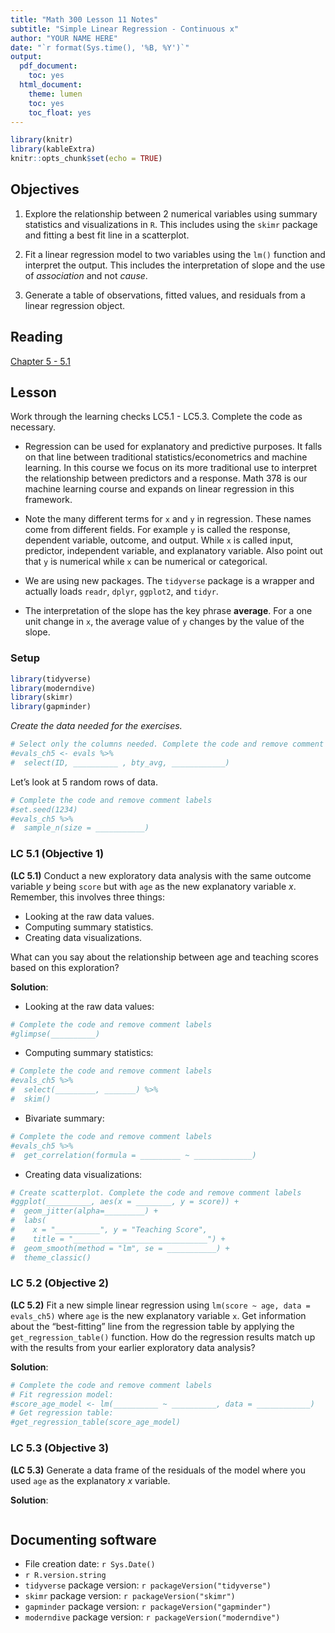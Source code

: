 ```yaml
---
title: "Math 300 Lesson 11 Notes"
subtitle: "Simple Linear Regression - Continuous x"
author: "YOUR NAME HERE"
date: "`r format(Sys.time(), '%B, %Y')`"
output:
  pdf_document:
    toc: yes
  html_document:
    theme: lumen
    toc: yes
    toc_float: yes
---
```



```r
library(knitr)
library(kableExtra)
knitr::opts_chunk$set(echo = TRUE)
```

## Objectives

1. Explore the relationship between 2 numerical variables using summary statistics and visualizations in `R`. This includes using the `skimr` package and fitting a best fit line in a scatterplot. 

2. Fit a linear regression model to two variables using the `lm()` function and interpret the output. This includes the interpretation of slope and the use of *association* and not *cause*.    

3. Generate a table of observations, fitted values, and residuals from a linear regression object.  

## Reading 

[Chapter 5 - 5.1](https://moderndive.com/5-regression.html)

## Lesson 

Work through the learning checks LC5.1 - LC5.3. Complete the code as necessary. 

+ Regression can be used for explanatory and predictive purposes. It falls on that line between traditional statistics/econometrics and machine learning. In this course we focus on its more traditional use to interpret the relationship between predictors and a response. Math 378 is our machine learning course and expands on linear regression in this framework.   

+ Note the many different terms for `x` and `y` in regression. These names come from different fields. For example `y` is called the response, dependent variable, outcome, and output. While `x` is called input, predictor, independent variable, and explanatory variable. Also point out that `y` is numerical while `x` can be numerical or categorical.

+ We are using new packages. The `tidyverse` package is a wrapper and actually loads `readr`, `dplyr`, `ggplot2`, and `tidyr`.  

+ The interpretation of the slope has the key phrase **average**. For a one unit change in `x`, the average value of `y` changes by the value of the slope. 


### Setup

```r
library(tidyverse)
library(moderndive)
library(skimr)
library(gapminder)
``` 

*Create the data needed for the exercises.*

```r
# Select only the columns needed. Complete the code and remove comment labels
#evals_ch5 <- evals %>%
#  select(ID, __________ , bty_avg, ____________)
```

Let's look at 5 random rows of data.

```r
# Complete the code and remove comment labels
#set.seed(1234)
#evals_ch5 %>%
#  sample_n(size = ___________) 
```

### LC 5.1 (Objective 1)

**(LC 5.1)** Conduct a new exploratory data analysis with the same outcome variable $y$ being `score` but with `age` as the new explanatory variable $x$. Remember, this involves three things:

- Looking at the raw data values.
- Computing summary statistics.
- Creating data visualizations.

What can you say about the relationship between age and teaching scores based on this exploration?

**Solution**: 

- Looking at the raw data values: 
```r
# Complete the code and remove comment labels
#glimpse(__________)
```

- Computing summary statistics:

```r
# Complete the code and remove comment labels
#evals_ch5 %>%
#  select(_________, _______) %>%
#  skim() 
```  



- Bivariate summary:

```r
# Complete the code and remove comment labels
#evals_ch5 %>% 
#  get_correlation(formula = _________ ~ _____________)
```


- Creating data visualizations:

```r
# Create scatterplot. Complete the code and remove comment labels
#ggplot(__________, aes(x = ________, y = score)) +
#  geom_jitter(alpha=_________) +
#  labs(
#    x = "__________", y = "Teaching Score",
#    title = "______________________________") +
#  geom_smooth(method = "lm", se = ___________) +
#  theme_classic()
```



### LC 5.2 (Objective 2)

**(LC 5.2)** Fit a new simple linear regression using `lm(score ~ age, data = evals_ch5)` where `age` is the new explanatory variable `x`. Get information about the "best-fitting" line from the regression table by applying the `get_regression_table()` function. How do the regression results match up with the results from your earlier exploratory data analysis?

**Solution**:  

```r
# Complete the code and remove comment labels
# Fit regression model:
#score_age_model <- lm(__________ ~ __________, data = ____________)
# Get regression table:
#get_regression_table(score_age_model)
```  



### LC 5.3 (Objective 3)

**(LC 5.3)** Generate a data frame of the residuals of the model where you used `age` as the explanatory $x$ variable.

**Solution**: 

```r

``` 



## Documenting software 

  * File creation date: `r Sys.Date()`
  * `r R.version.string`
  * `tidyverse` package version: `r packageVersion("tidyverse")`
  * `skimr` package version: `r packageVersion("skimr")`
  * `gapminder` package version: `r packageVersion("gapminder")`  
  * `moderndive` package version: `r packageVersion("moderndive")`
